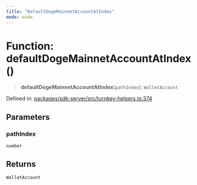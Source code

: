 ```yaml
---
title: "DefaultDogeMainnetAccountAtIndex"
mode: wide
---
```

  
# Function: defaultDogeMainnetAccountAtIndex()

> **defaultDogeMainnetAccountAtIndex**(`pathIndex`): `WalletAccount`

Defined in: [packages/sdk-server/src/turnkey-helpers.ts:374](https://github.com/tkhq/sdk/blob/ee72856c3f450731d7501ab05001215768b71500/packages/sdk-server/src/turnkey-helpers.ts#L374)

## Parameters

### pathIndex

`number`

## Returns

`WalletAccount`
